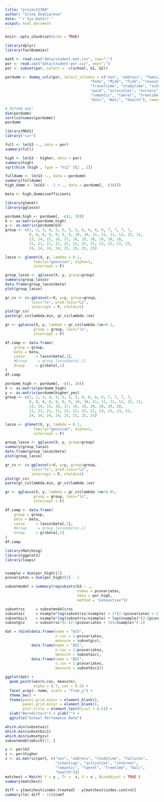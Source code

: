 ```yaml
---
title: "project230A"
author: "Irina Degtiareva"
date: "`r Sys.Date()`"
output: html_document
---
```


```r
knitr::opts_chunk$set(echo = TRUE)
```


```r
library(dplyr)
library(fastDummies)

math <- read.csv("data/student-mat.csv", sep=";")
por <- read.csv("data/student-por.csv", sep=";")
por <- subset(por, select = -c(school, G1, G2))

pordumm <- dummy_cols(por, select_columns = c("sex", "address", "famsize", "Pstatus", "Medu",
                                       "Fedu", "Mjob", "Fjob", "reason", "guardian", 
                                       "traveltime", "studytime", "schoolsup", "famsup", 
                                       "paid", "activities", "nursery", "higher", "internet", 
                                       "romantic", "famrel", "freetime", "goout", 
                                       "Dalc", "Walc", "health"), remove_first_dummy = TRUE)[ ,30:93]

# RETURN AGE!
dim(pordumm)
sort(colnames(pordumm))
pordumm
```

```r
library(MASS)
library("car")

full <- lm(G3 ~., data = por)
summary(full)

high <- lm(G3 ~ higher, data = por)
summary(high)
sqrt(hccm (high , type = "hc2" )[2 , 2])

```

```r
fulldumm <- lm(G3 ~., data = pordumm)
summary(fulldumm)
high_dumm <- lm(G3 ~ -1 + ., data = pordumm[, -(38)])

beta <- high_dumm$coefficients
```

```r
library(glmnet)
library(gglasso)

pordumm_high <- pordumm[, -c(1, 38)]
X <- as.matrix(pordumm_high)
y <- as.matrix(pordumm$G3)
group <- c(1, 2, 3, 4, 5, 5, 5, 5, 6, 6, 6, 6, 7, 7, 7, 7,
           8, 8, 8, 8, 9, 9, 9, 10, 10, 11, 11, 11, 12, 12, 12,
           13, 14, 15, 16, 17, 18, 19, 20, 20, 20, 20, 
           21, 21, 21, 21, 22, 22, 22, 22, 23, 23, 23, 23,
           24, 24, 24, 24, 25, 25, 25, 25)

lasso <- glmnet(X, y, lambda = 0.1,
             family="gaussian", alpha=1,
             intercept = F)

group_lasso <- gglasso(X, y, group=group)
summary(group_lasso)
data.frame(group_lasso$beta)
plot(group_lasso)

gr_cv <- cv.gglasso(x=X, y=y, group=group, 
            loss="ls", pred.loss="L2", 
            intercept = F, nfolds=5)
plot(gr_cv)
paste(gr_cv$lambda.min, gr_cv$lambda.1se)

gr <- gglasso(X, y, lambda = gr_cv$lambda.1se+0.1,
             group = group, loss="ls",
             intercept = F)

df.comp <- data.frame(
    group = group, 
    beta = beta,
    Lasso     = lasso$beta[,1],
    #Group     = group_lasso$beta[,1]
    Group     = gr$beta[,1]
)
df.comp
```


```r

pordumm_high <- pordumm[, -c(1, 38)]
X <- as.matrix(pordumm_high)
y <- as.matrix(pordumm$higher_yes)
group <- c(1, 2, 3, 4, 5, 5, 5, 5, 6, 6, 6, 6, 7, 7, 7, 7,
           8, 8, 8, 8, 9, 9, 9, 10, 10, 11, 11, 11, 12, 12, 12,
           13, 14, 15, 16, 17, 18, 19, 20, 20, 20, 20, 
           21, 21, 21, 21, 22, 22, 22, 22, 23, 23, 23, 23,
           24, 24, 24, 24, 25, 25, 25, 25)

lasso <- glmnet(X, y, lambda = 0.1,
             family="gaussian", alpha=1,
             intercept = F)

group_lasso <- gglasso(X, y, group=group)
summary(group_lasso)
data.frame(group_lasso$beta)
plot(group_lasso)

gr_cv <- cv.gglasso(x=X, y=y, group=group, 
            loss="ls", pred.loss="L2", 
            intercept = F, nfolds=5)
plot(gr_cv)
paste(gr_cv$lambda.min, gr_cv$lambda.1se)

gr <- gglasso(X, y, lambda = gr_cv$lambda.1se+0.01,
             group = group, loss="ls",
             intercept = F)

df.comp <- data.frame(
    group = group, 
    beta = beta,
    Lasso     = lasso$beta[,1],
    #Group     = group_lasso$beta[,1]
    Group     = gr$beta[,1]
)
df.comp
```


```r
library(Matching)
library(ggplot2)
library(leaps)


nsample = dim(por_high)[1]
pcovariates = dim(por_high)[2] - 1

subsetmodel = summary(regsubsets(G3 ~ ., 
                                 nvmax = pcovariates, 
                                 data = por_high,
                                 method = "exhaustive"))

subsetrss     = subsetmodel$rss
subsetaic     = nsample*log(subsetrss/nsample) + 2*(2:(pcovariates + 1))
subsetbic1    = nsample*log(subsetrss/nsample) + log(nsample)*(2:(pcovariates + 1))
subsetgcv     = subsetrss*(1-(2:(pcovariates + 1))/nsample)^(-2)

dat = rbind(data.frame(name = "GCV",
                       n.cov = 1:pcovariates,
                       measure = subsetgcv),
            data.frame(name = "AIC",
                       n.cov = 1:pcovariates,
                       measure = subsetaic),
            data.frame(name = "BIC",
                       n.cov = 1:pcovariates,
                       measure = subsetbic1))
```

```r
ggplot(dat) + 
  geom_point(aes(n.cov, measure), 
             alpha = 0.7, cex = 0.5) + 
  facet_wrap(~ name, scale = "free_y") +
  theme_bw() + 
  theme(panel.grid.major = element_blank(),
        panel.grid.minor = element_blank(),
        plot.title = element_text(hjust = 0.5)) +
  xlab("#predictors") + ylab("") +
  ggtitle("School Perfomance Data")
```
```r
which.min(subsetaic)
which.min(subsetbic1)
which.min(subsetgcv)
subsetmodel$which[17, ]
```


```r
y <- por$G3
z <- por$higher
x <- as.matrix(por[, c("sex", "address", "studytime", "failures", 
                       "schoolsup", "activities", "internet", 
                       "romantic", "famrel", "freetime", "Dalc", 
                       "health")])
matchest = Match( Y = y , Tr =  z, X = x , BiasAdjust = TRUE )
summary(matchest)

diff = y[matchest$index.treated] - y[matchest$index.control]
summary(lm( diff ~ 1))$coef
```
